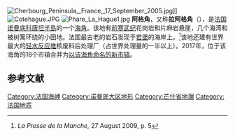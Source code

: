 [[File:Cherbourg_Peninsula,_France,_17_September_2005.jpg|thumb]]]]
[[File:Cotehague.JPG|thumb]]
[[File:Phare_La_Hague1.jpg|thumb]]
'''阿格角'''，又称'''拉阿格角'''（{{lang-fr|Cap de la Hague}}），是[[法国|法国]][[诺曼底大区|诺曼底]][[科唐坦半島|科唐坦半島]]的一个[[海岬|海角]]。该地有[[前寒武纪|前寒武纪]]花岗岩和片麻岩悬崖，几个海湾和被树篱环绕的小田地。法国最古老的岩石发现于[[若堡|若堡]]的海岸上。<ref>''La Presse de la Manche,'' 27 August 2009, p.  5</ref>该地还建有世界最大的[[轻水反应堆|轻水反应堆]]核废料后处理厂（占世界处理量的一半以上）。2017年，位于该海角的18个市镇合并为[[拉阿格|以该海角命名的新市镇]]。

== 参考文献 ==
{{Reflist}}

[[Category:法国海岬|Category:法国海岬]]
[[Category:诺曼底大区地形|Category:诺曼底大区地形]]
[[Category:芒什省地理|Category:芒什省地理]]
[[Category:法国地质|Category:法国地质]]